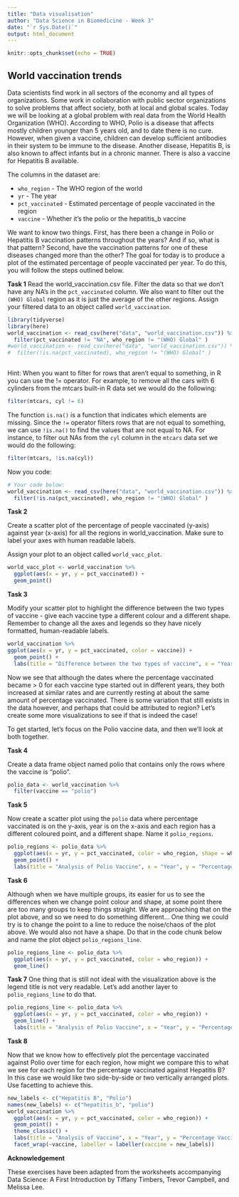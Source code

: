 ```yaml
---
title: "Data visualisation"
author: "Data Science in Biomedicine - Week 3"
date: "`r Sys.Date()`"
output: html_document
---
```


```r
knitr::opts_chunk$set(echo = TRUE)
```

## World vaccination trends 

Data scientists find work in all sectors of the economy and all types of organizations. Some work in collaboration with public sector organizations to solve problems that affect society, both at local and global scales. Today we will be looking at a global problem with real data from the World Health Organization (WHO). According to WHO, Polio is a disease that affects mostly children younger than 5 years old, and to date there is no cure. However, when given a vaccine, children can develop sufficient antibodies in their system to be immune to the disease. Another disease, Hepatitis B, is also known to affect infants but in a chronic manner. There is also a vaccine for Hepatitis B available.

The columns in the dataset are:

- `who_region` - The WHO region of the world
- `yr` - The year
- `pct_vaccinated` - Estimated percentage of people vaccinated in the region
- `vaccine` - Whether it's the polio or the hepatitis_b vaccine

We want to know two things. First, has there been a change in Polio or Hepatitis B vaccination patterns throughout the years? And if so, what is that pattern? Second, have the vaccination patterns for one of these diseases changed more than the other? The goal for today is to produce a plot of the estimated percentage of people vaccinated per year. To do this, you will follow the steps outlined below.

**Task 1**
Read the world_vaccination.csv file. Filter the data so that we don't have any NA's in the `pct_vaccinated` column. We also want to filter out the `(WHO) Global` region as it is just the average of the other regions. Assign your filtered data to an object called `world_vaccination`.

```r
library(tidyverse)
library(here)
world_vaccination <- read_csv(here("data", "world_vaccination.csv")) %>% 
  filter(pct_vaccinated != "NA", who_region != "(WHO) Global" ) 
#world_vaccination <- read_csv(here("data", "world_vaccination.csv")) %>% 
#  filter(!is.na(pct_vaccinated), who_region != "(WHO) Global" ) 
  
```


Hint: When you want to filter for rows that aren't equal to something, in R you can use the != operator. For example, to remove all the cars with 6 cylinders from the mtcars built-in R data set we would do the following:
```r
filter(mtcars, cyl != 6)
```

The function `is.na()` is a function that indicates which elements are missing. Since the `!=` operator filters rows that are not equal to something, we can use `!is.na()` to find the values that are not equal to NA. For instance, to filter out NAs from the `cyl` column in the `mtcars` data set we would do the following:

```r
filter(mtcars, !is.na(cyl))
```

Now you code:
```r
# Your code below:
world_vaccination <- read_csv(here("data", "world_vaccination.csv")) %>% 
  filter(!is.na(pct_vaccinated), who_region != "(WHO) Global" ) 
```

**Task 2**

Create a scatter plot of the percentage of people vaccinated (y-axis) against year (x-axis) for all the regions in world_vaccination. Make sure to label your axes with human readable labels.

Assign your plot to an object called `world_vacc_plot`.

```r
world_vacc_plot <- world_vaccination %>% 
  ggplot(aes(x = yr, y = pct_vaccinated)) +
  geom_point()
```


**Task 3**

Modify your scatter plot to highlight the difference between the two types of vaccine - give each vaccine type a different colour and a different shape. 
Remember to change all the axes and legends so they have nicely formatted, human-readable labels. 

```r
world_vaccination %>%
ggplot(aes(x = yr, y = pct_vaccinated, color = vaccine)) +
  geom_point() +
  labs(title = "Difference between the two types of vaccine", x = "Year", y = "Percentage Vaccinated")
```

Now we see that although the dates where the percentage vaccinated became > 0 for each vaccine type started out in different years, they both increased at similar rates and are currently resting at about the same amount of percentage vaccinated. There is some variation that still exists in the data however, and perhaps that could be attributed to region? Let's create some more visualizations to see if that is indeed the case!

To get started, let's focus on the Polio vaccine data, and then we'll look at both together.

**Task 4**

Create a data frame object named polio that contains only the rows where the vaccine is "polio".

```r
polio_data <- world_vaccination %>% 
  filter(vaccine == "polio")
```

**Task 5**

Now create a scatter plot using the `polio` data where percentage vaccinated is on the y-axis, year is on the x-axis and each region has a different coloured point, and a different shape. Name it `polio_regions`. 

```r
polio_regions <- polio_data %>%
  ggplot(aes(x = yr, y = pct_vaccinated, color = who_region, shape = who_region)) +
  geom_point() +
  labs(title = "Analysis of Polio Vaccine", x = "Year", y = "Percentage Vaccinated")
```

**Task 6**

Although when we have multiple groups, its easier for us to see the differences when we change point colour and shape, at some point there are too many groups to keep things straight. We are approaching that on the plot above, and so we need to do something different... One thing we could try is to change the point to a line to reduce the noise/chaos of the plot above. We would also not have a shape. Do that in the code chunk below and name the plot object `polio_regions_line`.


```r
polio_regions_line <- polio_data %>%
  ggplot(aes(x = yr, y = pct_vaccinated, color = who_region)) +
  geom_line()
```

**Task 7**
One thing that is still not ideal with the visualization above is the legend title is not very readable. Let's add another layer to `polio_regions_line` to do that.

```r
polio_regions_line <- polio_data %>%
  ggplot(aes(x = yr, y = pct_vaccinated, color = who_region)) +
  geom_line() +
  labs(title = "Analysis of Polio Vaccine", x = "Year", y = "Percentage Vaccinated")
```

**Task 8**

Now that we know how to effectively plot the percentage vaccinated against Polio over time for each region, how might we compare this to what we see for each region for the percentage vaccinated against Hepatitis B? In this case we would like two side-by-side or two vertically arranged plots. Use facetting to achieve this.

```r
new_labels <- c("Hepatitis B", "Polio")
names(new_labels) <- c("hepatitis_b", "polio")
world_vaccination %>%
  ggplot(aes(x = yr, y = pct_vaccinated, color = who_region)) +
  geom_point() +
  theme_classic() +
  labs(title = "Analysis of Vaccine", x = "Year", y = "Percentage Vaccinated", color = "WHO Region") +
  facet_wrap(~vaccine, labeller = labeller(vaccine = new_labels))
```

**Acknowledgement**

These exercises have been adapted from the worksheets accompanying Data Science: A First Introduction by Tiffany Timbers, Trevor Campbell, and Melissa Lee.
